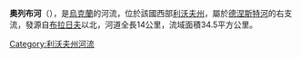 '''奧列布河'''（{{lang-uk|Ореб}}），是[[烏克蘭|烏克蘭]]的河流，位於該國西部[[利沃夫州|利沃夫州]]，屬於[[德涅斯特河|德涅斯特河]]的右支流，發源自[[布拉日夫|布拉日夫]]以北，河道全長14公里，流域面積34.5平方公里。

{{DEFAULTSORT:Ореб}}
[[Category:利沃夫州河流|Category:利沃夫州河流]]


{{Ukraine-river-stub}}